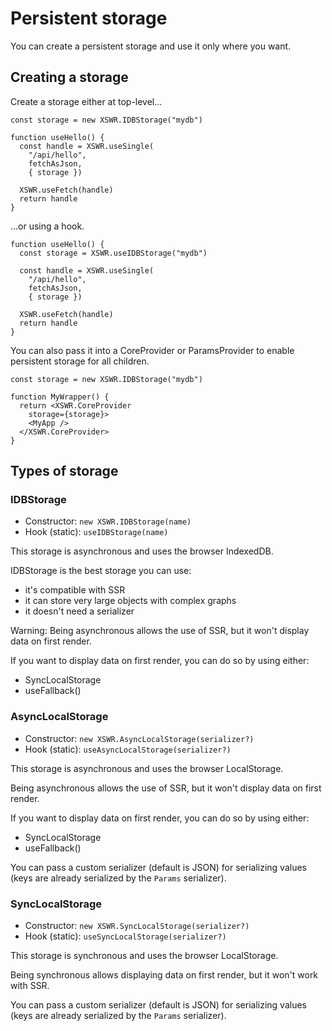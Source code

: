 # Persistent storage

You can create a persistent storage and use it only where you want.

## Creating a storage

Create a storage either at top-level...

```tsx
const storage = new XSWR.IDBStorage("mydb")

function useHello() {
  const handle = XSWR.useSingle(
    "/api/hello", 
    fetchAsJson, 
    { storage })

  XSWR.useFetch(handle)
  return handle
}
```

...or using a hook.

```tsx 
function useHello() {
  const storage = XSWR.useIDBStorage("mydb")
  
  const handle = XSWR.useSingle(
    "/api/hello", 
    fetchAsJson, 
    { storage })

  XSWR.useFetch(handle)
  return handle
}
```

You can also pass it into a CoreProvider or ParamsProvider to enable persistent storage for all children.

```tsx
const storage = new XSWR.IDBStorage("mydb")

function MyWrapper() {
  return <XSWR.CoreProvider
    storage={storage}>
    <MyApp />
  </XSWR.CoreProvider>
}
```

## Types of storage

### IDBStorage

- Constructor: `new XSWR.IDBStorage(name)`
- Hook (static): `useIDBStorage(name)`

This storage is asynchronous and uses the browser IndexedDB.

IDBStorage is the best storage you can use:
- it's compatible with SSR
- it can store very large objects with complex graphs
- it doesn't need a serializer

Warning: Being asynchronous allows the use of SSR, but it won't display data on first render.

If you want to display data on first render, you can do so by using either:
- SyncLocalStorage
- useFallback()

### AsyncLocalStorage

- Constructor: `new XSWR.AsyncLocalStorage(serializer?)`
- Hook (static): `useAsyncLocalStorage(serializer?)`

This storage is asynchronous and uses the browser LocalStorage.

Being asynchronous allows the use of SSR, but it won't display data on first render.

If you want to display data on first render, you can do so by using either:
- SyncLocalStorage
- useFallback()

You can pass a custom serializer (default is JSON) for serializing values (keys are already serialized by the `Params` serializer).

### SyncLocalStorage

- Constructor: `new XSWR.SyncLocalStorage(serializer?)`
- Hook (static): `useSyncLocalStorage(serializer?)`

This storage is synchronous and uses the browser LocalStorage.

Being synchronous allows displaying data on first render, but it won't work with SSR.

You can pass a custom serializer (default is JSON) for serializing values (keys are already serialized by the `Params` serializer).